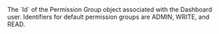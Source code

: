   
<ParamField body="PermissionGroupId" type="string" required>     
The `Id` of the Permission Group object associated with the Dashboard user. Identifiers for default permission groups are ADMIN, WRITE, and READ.  
</ParamField>